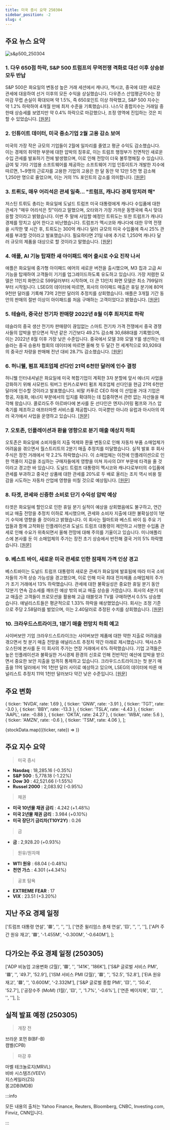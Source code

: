 ```yaml
---
title: 미국 증시 요약 250304
sidebar_position: -2
slug: 4
---
```


## 주요 뉴스 요약

![s&p500_250304](/map/250304.png)

### 1. **다우 650점 하락, S&P 500 트럼프의 무역전쟁 격화로 대선 이후 상승분 모두 반납**

S&P 500은 화요일의 변동성 높은 거래 세션에서 캐나다, 멕시코, 중국에 대한 새로운 관세에 대응하여 선거 이후의 모든 수익을 상실했습니다. 다우존스 산업평균지수는 장 마감 무렵 손실이 확대되며 약 1.5%, 즉 650포인트 이상 하락했고, S&P 500 지수는 약 1.2% 하락하여 4개월 만에 최저 수준을 기록했습니다. 나스닥 종합지수는 거래일 중 한때 상승세를 보였지만 약 0.4% 하락으로 마감했으나, 조정 영역에 진입하는 것은 피할 수 있었습니다. [[원문]](https://finance.yahoo.com/news/live/stock-market-today-dow-sinks-650-points-sp-500-wipes-out-post-election-gains-as-trump-trade-war-intensifies-210135991.html)

### 2. **인튜이트 데이터, 미국 중소기업 2월 고용 감소 보여**

미국의 가장 작은 규모의 기업들이 2월에 일자리를 줄였고 평균 수익도 감소했습니다. 이는 경제의 취약한 부문에 대한 압박의 징후로, 이는 트럼프 행정부가 전면적인 새로운 수입 관세를 발표하기 전에 발생했으며, 이로 인해 전망이 더욱 불투명해질 수 있습니다. 급여 및 기타 기업용 소프트웨어를 제공하는 소프트웨어 기업 인튜이트가 개발한 지수에 따르면, 1~9명의 근로자를 고용한 기업의 고용은 한 달 동안 약 12만 5천 명 감소해 1,250만 명으로 줄었으며, 이는 거의 1% 포인트의 감소를 의미합니다. [[원문]](https://www.reuters.com/markets/us/us-small-businesses-cut-jobs-february-intuit-data-show-2025-03-04/)

### 3. **트뤼도, 매우 어리석은 관세 일축... "트럼프, 캐나다 경제 망치려 해"**

저스틴 트뤼도 총리는 화요일에 도널드 트럼프 미국 대통령에게 캐나다 수입품에 대한 관세가 "매우 어리석은 짓"이라고 말했으며, 오타와가 가장 가까운 동맹국에 즉시 맞대응할 것이라고 밝혔습니다. 이번 주 말에 사임할 예정인 트뤼도는 또한 트럼프가 캐나다 경제를 망치고 싶어 한다고 비난했습니다. 트럼프가 멕시코와 캐나다에 대한 무역 전쟁을 시작한 몇 시간 후, 트뤼도는 300억 캐나다 달러 규모의 미국 수입품에 즉시 25% 관세를 부과할 것이라고 발표했습니다. 필요하다면 21일 내에 추가로 1,250억 캐나다 달러 규모의 제품을 대상으로 할 것이라고 말했습니다. [[원문]](https://www.reuters.com/world/canada-is-imposing-25-tariffs-30-bln-us-imports-says-trudeau-2025-03-04/)

### 4. **애플, AI 기능 탑재한 새 아이패드 에어 출시로 수요 진작 나서**

애플은 화요일에 중가형 아이패드 에어의 새로운 버전을 출시했으며, M3 칩과 고급 AI 기능을 탑재하여 고객들이 기기를 업그레이드하도록 유도하고 있습니다. 가장 저렴한 모델은 11인치 화면으로 599달러부터 시작하며, 더 큰 13인치 화면 모델은 최소 799달러부터 시작됩니다. LSEG의 데이터에 따르면, 회사의 아이패드 매출은 휴일 분기에 80억 9천만 달러를 기록해 73억 2천만 달러의 추정치를 상회했습니다. 애플은 3개월 기간 동안의 판매의 절반 이상이 아이패드를 처음 구매하는 고객이었다고 밝혔습니다. [[원문]](https://www.reuters.com/technology/apple-launches-new-ipad-air-with-ai-features-stoke-demand-2025-03-04/)

### 5. **테슬라, 중국산 전기차 판매량 2022년 8월 이후 최저치로 하락**

테슬라의 중국 생산 전기차 판매량이 끊임없는 스마트 전기차 가격 전쟁에서 중국 경쟁사들의 압박을 받으면서 작년 같은 기간보다 49.2% 감소해 30,688대를 기록했으며, 이는 2022년 8월 이후 가장 낮은 수준입니다. 중국에서 모델 3와 모델 Y를 생산하는 테슬라는 중국 승용차 협회의 데이터에 따르면 올해 첫 두 달간 전 세계적으로 93,926대의 중국산 차량을 판매해 전년 대비 28.7% 감소했습니다. [[원문]](https://www.reuters.com/business/autos-transportation/teslas-china-made-ev-sales-fall-492-february-2025-03-04/)

### 6. **허니웰, 펌프 제조업체 선다인 21억 6천만 달러에 인수 결정**

허니웰 인터내셔널은 화요일에 미국 복합기업이 계획한 3자 분할에 앞서 에너지 사업을 강화하기 위해 사모펀드 워버그 핀커스로부터 펌프 제조업체 선다인을 현금 21억 6천만 달러에 인수할 것이라고 발표했습니다. 비말 카푸르 CEO 하에 이 산업용 거대 기업은 항공, 자동화, 에너지 부문에서의 입지를 확대하는 데 집중하면서 관련 없는 자산들을 매각해 왔습니다. 콜로라도주 아르바다에 본사를 둔 선다인은 엔지니어링 펌프와 가스 압축기를 제조하고 애프터마켓 서비스를 제공합니다. 미국뿐만 아니라 유럽과 아시아의 여러 국가에서 사업을 운영하고 있습니다. [[원문]](https://www.reuters.com/markets/deals/honeywell-nears-22-billion-deal-pump-and-compressor-maker-sundyne-wsj-reports-2025-03-04/)

### 7. **오토존, 인플레이션과 환율 영향으로 분기 매출 예상치 하회**

오토존은 화요일에 소비자들의 지출 억제와 환율 변동으로 인해 자동차 부품 소매업체가 어려움을 겪으면서 월스트리트의 2분기 매출 추정치를 미달했습니다. 실적 발표 후 회사 주식은 장전 거래에서 약 2.2% 하락했습니다. 이 소매업체는 이전에 인플레이션으로 인한 역풍이 지갑을 조심하는 구매자들에게 영향을 미쳐 자사의 DIY 부문에 타격을 줄 것이라고 경고한 바 있습니다. 도널드 트럼프 대통령이 멕시코와 캐나다로부터의 수입품에 관세를 부과하고 중국산 상품에 대한 관세를 20%로 두 배로 올리는 조치 역시 비용 절감을 시도하는 자동차 산업에 영향을 미칠 것으로 예상됩니다. [[원문]](https://www.reuters.com/business/autos-transportation/autozone-misses-quarterly-revenue-estimates-inflation-currency-rates-2025-03-04/)

### 8. **타겟, 관세와 신중한 소비로 단기 수익성 압박 예상**

타겟은 화요일에 할인으로 인한 휴일 분기 실적이 예상을 상회했음에도 불구하고, 연간 비교 매출 전망을 추정치 이하로 제시했으며, 관세와 소비자 지출에 대한 불확실성이 1분기 수익에 영향을 줄 것이라고 밝혔습니다. 이 회사는 월마트와 베스트 바이 등 주요 기업들과 함께 고착화된 인플레이션과 도널드 트럼프 대통령이 제안하고 시행한 수입품 관세로 인해 수요가 위축되면서 올해 전망에 대해 주의를 기울이고 있습니다. 미니애폴리스에 본사를 둔 이 소매업체의 주가는 장전 초기 상승에서 반전해 결국 거의 5% 하락했습니다. [[원문]](https://www.reuters.com/business/retail-consumer/target-sees-near-term-profit-squeeze-tariffs-cautious-spending-2025-03-04/)

### 9. **베스트 바이, 새로운 미국 관세로 인한 잠재적 가격 인상 경고**

베스트바이는 도널드 트럼프 대통령의 새로운 관세가 화요일에 발효됨에 따라 미국 소비자들의 가격 상승 가능성을 경고했으며, 이로 인해 미국 최대 전자제품 소매업체의 주가가 조기 거래에서 13% 하락했습니다. 관세에 대한 불확실성은 중요한 휴일 분기 동안 12분기 연속 감소세를 깨뜨린 예상 밖의 비교 매출 상승을 가렸습니다. 회사의 4분기 비교 매출은 고객들이 프로모션을 활용해 고급 태블릿과 TV를 구매하면서 0.5% 상승했습니다. 애널리스트들은 평균적으로 1.33% 하락을 예상했었습니다. 회사는 조정 기준으로 주당 2.58달러를 벌었으며, 이는 2.40달러로 추정된 수치를 상회했습니다. [[원문]](https://www.reuters.com/business/retail-consumer/best-buy-posts-surprise-rise-quarterly-sales-2025-03-04/)

### 10. **크라우드스트라이크, 1분기 매출 전망치 하회 예고**

사이버보안 기업 크라우드스트라이크는 사이버보안 제품에 대한 약한 지출로 어려움을 겪으면서 첫 분기 매출 전망을 애널리스트 추정치 약간 아래로 제시했습니다. 텍사스주 오스틴에 본사를 둔 이 회사의 주가는 연장 거래에서 6% 하락했습니다. 기업 고객들은 높은 인플레이션과 불확실한 거시경제 환경의 신호로 인해 전반적인 예산에 압박을 받으면서 중요한 보안 지출을 엄격히 통제하고 있습니다. 크라우드스트라이크는 첫 분기 매출을 11억 달러에서 1억 1천만 달러 사이로 예상하고 있으며, LSEG의 데이터에 따른 애널리스트 추정치 11억 1천만 달러보다 약간 낮은 수준입니다. [[원문]](https://www.reuters.com/technology/cybersecurity/crowdstrike-forecasts-first-quarter-revenue-below-estimates-2025-03-04/)

## 주요 변화

  { ticker: 'NVDA', rate: 1.69 },
  { ticker: 'GNW', rate: -3.91 },
  { ticker: 'TGT', rate: -3.0 },
  { ticker: 'BBY', rate: -13.3 },
  { ticker: 'TSLA', rate: -4.43 },
  { ticker: 'AAPL', rate: -0.88 },
  { ticker: 'OKTA', rate: 24.27 },
  { ticker: 'WBA', rate: 5.6 },
  { ticker: 'AMZN', rate: -0.6 },
  { ticker: 'TSM', rate: 4.06 },
];

{stockData.map(({ticker, rate}) => <StockCardMini key={ticker} ticker={ticker} rate={rate}></StockCardMini>)}

## 주요 지수 요약

> 미국 증시

- **Nasdaq** : 18,285.16 (-0.35%)
- **S&P 500** : 5,778.18 (-1.22%)
- **Dow 30** : 42,521.66 (-1.55%)
- **Russel 2000** : 2,083.92 (-0.95%)

> 채권

- **미국 10년물 채권 금리** : 4.242 (+1.48%)
- **미국 2년물 채권 금리** : 3.984 (+0.10%)
- **미국 장단기 금리차(T10Y2Y)** : 0.26

> 금

- **금** : 2,928.20 (+0.93%)

> 원유/원자재

- **WTI 원유** : 68.04 (-0.48%)
- **천연 가스** : 4.301 (+4.34%)

> 공포 탐욕

- **EXTREME FEAR** : 17
- **VIX** : 23.51 (+3.20%)

## 지난 주요 경제 일정

  ['트럼프 대통령 연설', '🟥', '', '', ''],
  ['연준 윌리엄스 총재 연설', '🟨', '', '', ''],
  ['API 주간 원유 재고', '🟩', '-1.455M', '-0.300M', '-0.640M'],
];

<EconomicCalendar data={eventsData} />

## 다가오는 주요 경제 일정 (250305)

  ['ADP 비농업 고용변화 (2월)', '🟥', '', '141K', '186K'],
  ['S&P 글로벌 서비스 PMI', '🟥', '', '49.7', '52.9'],
  ['ISM 서비스 PMI (2월)', '🟥', '', '52.5', '52.8'],
  ['EIA 원유재고', '🟥', '', '0.600M', '-2.332M'],
  ['S&P 글로벌 종합 PMI', '🟨', '', '50.4', '52.7'],
  ['공장수주 (MoM) (1월)', '🟨', '', '1.7%', '-0.6%'],
  ['연준 베이지북', '🟨', '', '', ''],
];

<EconomicCalendar data={nextEventsData} />

## 실적 발표 예정 (250305)

> 개장 전

브라운 포먼 B(BF-B)  
캠벨(CPB)

> 마감 후

마벨 테크놀로지(MRVL)  
비바 시스템즈(VEEV)  
지스케일러(ZS)  
몽고DB(MDB)

:::info

모든 내용의 출처는 Yahoo Finance, Reuters, Bloomberg, CNBC, Investing.com, Finviz, CNN입니다.

:::
